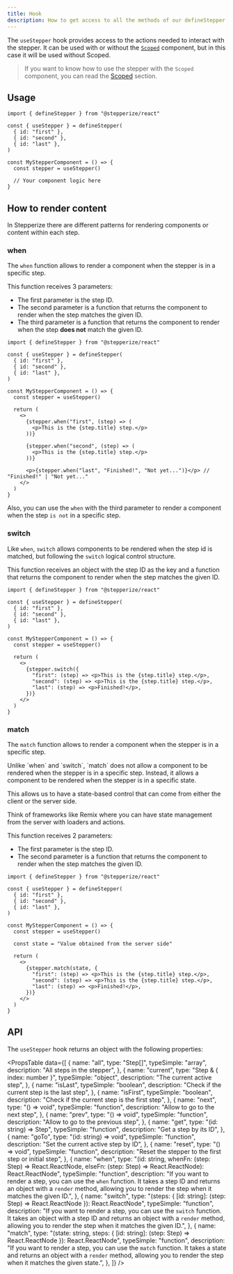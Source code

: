 ```yaml
---
title: Hook
description: How to get access to all the methods of our defineStepper to be able to build our own stepper
---
```


The `useStepper` hook provides access to the actions needed to interact with the stepper.
It can be used with or without the [`Scoped`](./scoped) component, but in this case it will be used without Scoped.

> If you want to know how to use the stepper with the `Scoped` component, you can read the [Scoped](./scoped) section.

## Usage

```tsx
import { defineStepper } from "@stepperize/react"

const { useStepper } = defineStepper(
  { id: "first" },
  { id: "second" },
  { id: "last" },
)

const MyStepperComponent = () => {
  const stepper = useStepper()

  // Your component logic here
}
```

## How to render content

In Stepperize there are different patterns for rendering components or content within each step.

### when

The `when` function allows to render a component when the stepper is in a specific step.

This function receives 3 parameters:

- The first parameter is the step ID.
- The second parameter is a function that returns the component to render when the step matches the given ID.
- The third parameter is a function that returns the component to render when the step **does not** match the given ID.

```tsx
import { defineStepper } from "@stepperize/react"

const { useStepper } = defineStepper(
  { id: "first" },
  { id: "second" },
  { id: "last" },
)

const MyStepperComponent = () => {
  const stepper = useStepper()

  return (
    <>
      {stepper.when("first", (step) => (
        <p>This is the {step.title} step.</p>
      ))}

      {stepper.when("second", (step) => (
        <p>This is the {step.title} step.</p>
      ))}

      <p>{stepper.when("last", "Finished!", "Not yet...")}</p> // "Finished!" | "Not yet..."
    </>
  )
}
```

Also, you can use the `when` with the third parameter to render a component when the step `is not` in a specific step.

### switch

Like `when`, `switch` allows components to be rendered when the step id is matched, 
but following the `switch` logical control structure.

This function receives an object with the step ID as the key and a function that returns 
the component to render when the step matches the given ID.

```tsx
import { defineStepper } from "@stepperize/react"

const { useStepper } = defineStepper(
  { id: "first" },
  { id: "second" },
  { id: "last" },
)

const MyStepperComponent = () => {
  const stepper = useStepper()

  return (
    <>
      {stepper.switch({
        "first": (step) => <p>This is the {step.title} step.</p>,
        "second": (step) => <p>This is the {step.title} step.</p>,
        "last": (step) => <p>Finished!</p>,
      })}
    </>
  )
}
```

### match

The `match` function allows to render a component when the stepper is in a specific step.

<Callout type="info">
Unlike `when` and `switch`, `match` does not allow a component to be rendered when the stepper is in a specific step.
Instead, it allows a component to be rendered when the stepper is in a specific state. 

This allows us to have a state-based control that can come from either the client or the server side. 

Think of frameworks like Remix where you can have state management from the server with loaders and actions.
</Callout>

This function receives 2 parameters:

- The first parameter is the step ID.
- The second parameter is a function that returns the component to render when the step matches the given ID.

```tsx
import { defineStepper } from "@stepperize/react"

const { useStepper } = defineStepper(
  { id: "first" },
  { id: "second" },
  { id: "last" },
)

const MyStepperComponent = () => {
  const stepper = useStepper()

  const state = "Value obtained from the server side"

  return (
    <>
      {stepper.match(state, {
        "first": (step) => <p>This is the {step.title} step.</p>,
        "second": (step) => <p>This is the {step.title} step.</p>,
        "last": (step) => <p>Finished!</p>,
      })}
    </>
  )
}
```

## API

The `useStepper` hook returns an object with the following properties:

<PropsTable
  data={[
    {
      name: "all",
      type: "Step[]",
      typeSimple: "array",
      description: "All steps in the stepper",
    },
    {
      name: "current",
      type: "Step & { index: number }",
      typeSimple: "object",
      description: "The current active step",
    },
    {
      name: "isLast",
      typeSimple: "boolean",
      description: "Check if the current step is the last step",
    },
    {
      name: "isFirst",
      typeSimple: "boolean",
      description: "Check if the current step is the first step",
    },
    {
      name: "next",
      type: "() => void",
      typeSimple: "function",
      description: "Allow to go to the next step",
    },
    {
      name: "prev",
      type: "() => void",
      typeSimple: "function",
      description: "Allow to go to the previous step",
    },
    {
      name: "get",
      type: "(id: string) => Step",
      typeSimple: "function",
      description: "Get a step by its ID",
    },
    {
      name: "goTo",
      type: "(id: string) => void",
      typeSimple: "function",
      description: "Set the current active step by ID",
    },
    {
      name: "reset",
      type: "() => void",
      typeSimple: "function",
      description: "Reset the stepper to the first step or initial step",
    },
    {
      name: "when",
      type: "(id: string, whenFn: (step: Step) => React.ReactNode, elseFn: (step: Step) => React.ReactNode): React.ReactNode",
      typeSimple: "function",
      description: "If you want to render a step, you can use the `when` function. It takes a step ID and returns an object with a `render` method, allowing you to render the step when it matches the given ID.",
    },
    {
      name: "switch",
      type: "(steps: { [id: string]: (step: Step) => React.ReactNode }): React.ReactNode",
      typeSimple: "function",
      description: "If you want to render a step, you can use the `switch` function. It takes an object with a step ID and returns an object with a `render` method, allowing you to render the step when it matches the given ID.",
    },
    {
      name: "match",
      type: "(state: string, steps: { [id: string]: (step: Step) => React.ReactNode }): React.ReactNode",
      typeSimple: "function",
      description: "If you want to render a step, you can use the `match` function. It takes a state and returns an object with a `render` method, allowing you to render the step when it matches the given state.",
    },
  ]}
/>